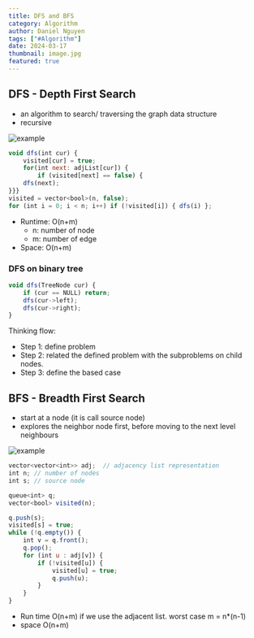 ```yaml
---
title: DFS and BFS
category: Algorithm
author: Daniel Nguyen
tags: ["#Algorithm"]
date: 2024-03-17
thumbnail: image.jpg
featured: true
---
```


## DFS - Depth First Search

- an algorithm to search/ traversing the graph data structure
- recursive

![example](./1.png 'example')

```javascript
void dfs(int cur) {
	visited[cur] = true;
	for(int next: adjList[cur]) {
		if (visited[next] == false) {
	dfs(next);
}}}
visited = vector<bool>(n, false);
for (int i = 0; i < n; i++) if (!visited[i]) { dfs(i) };
```

- Runtime: O(n+m)
    - n: number of node
    - m: number of edge 
- Space: O(n+m)

### DFS on binary tree

```javascript
void dfs(TreeNode cur) {
	if (cur == NULL) return;
	dfs(cur->left);
	dfs(cur->right);
}
```

Thinking flow:
- Step 1: define problem
- Step 2: related the defined problem with the subproblems on child nodes.
- Step 3: define the based case

## BFS - Breadth First Search

- start at a node (it is call source node)
- explores the neighbor node first, before moving to the next level neighbours

![example](./2.png 'example')

```javascript
vector<vector<int>> adj;  // adjacency list representation
int n; // number of nodes
int s; // source node

queue<int> q;
vector<bool> visited(n);

q.push(s);
visited[s] = true;
while (!q.empty()) {
    int v = q.front();
    q.pop();
    for (int u : adj[v]) {
        if (!visited[u]) {
            visited[u] = true;
            q.push(u);
        }
    }
}
```

- Run time O(n+m) if we use the adjacent list. worst case m = n*(n-1) 
- space O(n+m)
